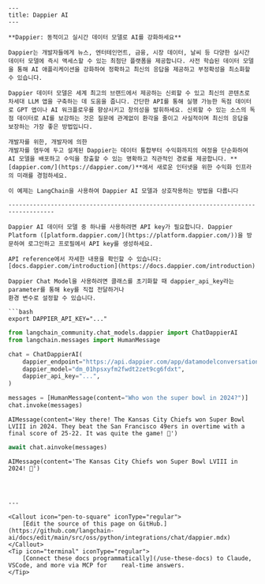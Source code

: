```mdx
---
title: Dappier AI
---

**Dappier: 동적이고 실시간 데이터 모델로 AI를 강화하세요**

Dappier는 개발자들에게 뉴스, 엔터테인먼트, 금융, 시장 데이터, 날씨 등 다양한 실시간 데이터 모델에 즉시 액세스할 수 있는 최첨단 플랫폼을 제공합니다. 사전 학습된 데이터 모델을 통해 AI 애플리케이션을 강화하여 정확하고 최신의 응답을 제공하고 부정확성을 최소화할 수 있습니다.

Dappier 데이터 모델은 세계 최고의 브랜드에서 제공하는 신뢰할 수 있고 최신의 콘텐츠로 차세대 LLM 앱을 구축하는 데 도움을 줍니다. 간단한 API를 통해 실행 가능한 독점 데이터로 GPT 앱이나 AI 워크플로우를 향상시키고 창의성을 발휘하세요. 신뢰할 수 있는 소스의 독점 데이터로 AI를 보강하는 것은 질문에 관계없이 환각을 줄이고 사실적이며 최신의 응답을 보장하는 가장 좋은 방법입니다.

개발자를 위한, 개발자에 의한
개발자를 염두에 두고 설계된 Dappier는 데이터 통합부터 수익화까지의 여정을 단순화하여 AI 모델을 배포하고 수익을 창출할 수 있는 명확하고 직관적인 경로를 제공합니다. **[dappier.com/](https://dappier.com/)**에서 새로운 인터넷을 위한 수익화 인프라의 미래를 경험하세요.

이 예제는 LangChain을 사용하여 Dappier AI 모델과 상호작용하는 방법을 다룹니다

-----------------------------------------------------------------------------------

Dappier AI 데이터 모델 중 하나를 사용하려면 API key가 필요합니다. Dappier Platform ([platform.dappier.com/](https://platform.dappier.com/))을 방문하여 로그인하고 프로필에서 API key를 생성하세요.

API reference에서 자세한 내용을 확인할 수 있습니다: [docs.dappier.com/introduction](https://docs.dappier.com/introduction)

Dappier Chat Model을 사용하려면 클래스를 초기화할 때 dappier_api_key라는 parameter를 통해 key를 직접 전달하거나
환경 변수로 설정할 수 있습니다.

```bash
export DAPPIER_API_KEY="..."
```

```python
from langchain_community.chat_models.dappier import ChatDappierAI
from langchain.messages import HumanMessage
```

```python
chat = ChatDappierAI(
    dappier_endpoint="https://api.dappier.com/app/datamodelconversation",
    dappier_model="dm_01hpsxyfm2fwdt2zet9cg6fdxt",
    dappier_api_key="...",
)
```

```python
messages = [HumanMessage(content="Who won the super bowl in 2024?")]
chat.invoke(messages)
```

```output
AIMessage(content='Hey there! The Kansas City Chiefs won Super Bowl LVIII in 2024. They beat the San Francisco 49ers in overtime with a final score of 25-22. It was quite the game! 🏈')
```

```python
await chat.ainvoke(messages)
```

```output
AIMessage(content='The Kansas City Chiefs won Super Bowl LVIII in 2024! 🏈')
```

```python
```

```python

```
```

---

<Callout icon="pen-to-square" iconType="regular">
    [Edit the source of this page on GitHub.](https://github.com/langchain-ai/docs/edit/main/src/oss/python/integrations/chat/dappier.mdx)
</Callout>
<Tip icon="terminal" iconType="regular">
    [Connect these docs programmatically](/use-these-docs) to Claude, VSCode, and more via MCP for    real-time answers.
</Tip>
